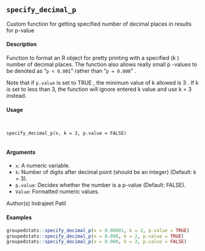 
## ``specify_decimal_p``

Custom function for getting specified number of decimal places in results for p-value

#### Description

Function to format an R object for pretty printing with a specified (k ) number of decimal places. The function also allows really small p -values to be denoted as "``p < 0.001``" rather than "``p = 0.000``" . 

Note that if ``p.value`` is set to TRUE , the minimum value of k allowed is 3 . If k is set to less than 3, the function will ignore entered k value and use k = 3 instead.

#### Usage
<pre><code>

specify_decimal_p(x, k = 3, p.value = FALSE)

</code></pre>
#### Arguments 

* ``x``: A numeric variable.
* ``k``: Number of digits after decimal point (should be an integer) (Default: k = 3).
* ``p.value``: Decides whether the number is a p-value (Default: FALSE).
* ``Value``: Formatted numeric values.

Author(s)
Indrajeet Patil

#### Examples
```r

groupedstats::specify_decimal_p(x = 0.00001, k = 2, p.value = TRUE)
groupedstats::specify_decimal_p(x = 0.008, k = 2, p.value = TRUE)
groupedstats::specify_decimal_p(x = 0.008, k = 3, p.value = FALSE)
```
